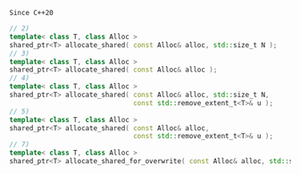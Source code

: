 `Since C++20`

```cpp
// 2)
template< class T, class Alloc >
shared_ptr<T> allocate_shared( const Alloc& alloc, std::size_t N );
// 3)
template< class T, class Alloc >
shared_ptr<T> allocate_shared( const Alloc& alloc );
// 4)
template< class T, class Alloc >
shared_ptr<T> allocate_shared( const Alloc& alloc, std::size_t N,
                               const std::remove_extent_t<T>& u );
// 5)
template< class T, class Alloc >
shared_ptr<T> allocate_shared( const Alloc& alloc,
                               const std::remove_extent_t<T>& u );
// 7)
template< class T, class Alloc >
shared_ptr<T> allocate_shared_for_overwrite( const Alloc& alloc, std::size_t N );
```